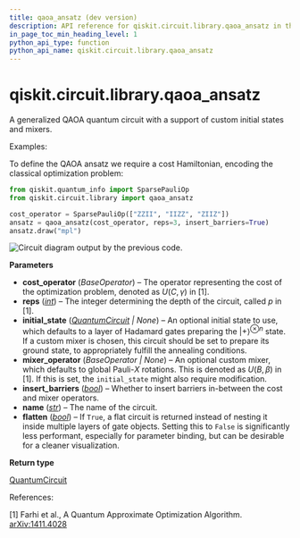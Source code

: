 ```yaml
---
title: qaoa_ansatz (dev version)
description: API reference for qiskit.circuit.library.qaoa_ansatz in the dev version of qiskit
in_page_toc_min_heading_level: 1
python_api_type: function
python_api_name: qiskit.circuit.library.qaoa_ansatz
---
```


<span id="qiskit-circuit-library-qaoa-ansatz" />

# qiskit.circuit.library.qaoa\_ansatz

<Function id="qiskit.circuit.library.qaoa_ansatz" isDedicatedPage={true} github="https://github.com/Qiskit/qiskit/tree/main/qiskit/circuit/library/n_local/qaoa_ansatz.py#L33-L105" signature="qiskit.circuit.library.qaoa_ansatz(cost_operator, reps=1, initial_state=None, mixer_operator=None, insert_barriers=False, name='QAOA', flatten=True)">
  A generalized QAOA quantum circuit with a support of custom initial states and mixers.

  Examples:

  To define the QAOA ansatz we require a cost Hamiltonian, encoding the classical optimization problem:

  ```python
  from qiskit.quantum_info import SparsePauliOp
  from qiskit.circuit.library import qaoa_ansatz

  cost_operator = SparsePauliOp(["ZZII", "IIZZ", "ZIIZ"])
  ansatz = qaoa_ansatz(cost_operator, reps=3, insert_barriers=True)
  ansatz.draw("mpl")
  ```

  ![Circuit diagram output by the previous code.](/docs/images/api/qiskit/dev/qiskit-circuit-library-qaoa_ansatz-1.avif)

  **Parameters**

  *   **cost\_operator** (*BaseOperator*) – The operator representing the cost of the optimization problem, denoted as $U(C, \gamma)$ in \[1].
  *   **reps** ([*int*](https://docs.python.org/3/library/functions.html#int "(in Python v3.13)")) – The integer determining the depth of the circuit, called $p$ in \[1].
  *   **initial\_state** ([*QuantumCircuit*](qiskit.circuit.QuantumCircuit "qiskit.circuit.QuantumCircuit") *| None*) – An optional initial state to use, which defaults to a layer of Hadamard gates preparing the $|+\rangle^{\otimes n}$ state. If a custom mixer is chosen, this circuit should be set to prepare its ground state, to appropriately fulfill the annealing conditions.
  *   **mixer\_operator** (*BaseOperator | None*) – An optional custom mixer, which defaults to global Pauli-$X$ rotations. This is denoted as $U(B, \beta)$ in \[1]. If this is set, the `initial_state` might also require modification.
  *   **insert\_barriers** ([*bool*](https://docs.python.org/3/library/functions.html#bool "(in Python v3.13)")) – Whether to insert barriers in-between the cost and mixer operators.
  *   **name** ([*str*](https://docs.python.org/3/library/stdtypes.html#str "(in Python v3.13)")) – The name of the circuit.
  *   **flatten** ([*bool*](https://docs.python.org/3/library/functions.html#bool "(in Python v3.13)")) – If `True`, a flat circuit is returned instead of nesting it inside multiple layers of gate objects. Setting this to `False` is significantly less performant, especially for parameter binding, but can be desirable for a cleaner visualization.

  **Return type**

  [QuantumCircuit](qiskit.circuit.QuantumCircuit "qiskit.circuit.QuantumCircuit")

  References:

  \[1] Farhi et al., A Quantum Approximate Optimization Algorithm. [arXiv:1411.4028](https://arxiv.org/pdf/1411.4028)
</Function>

